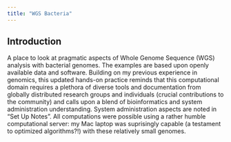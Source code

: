```yaml
---
title: "WGS Bacteria"
---
```


## Introduction

A place to look at pragmatic aspects of Whole Genome Sequence (WGS) analysis with bacterial genomes. The examples are based upon openly available data and software. Building on my previous experience in genomics, this updated hands-on practice reminds that this computational domain requires a plethora of diverse tools and documentation from globally distributed research groups and individuals (crucial contributions to the community) and calls upon a blend of bioinformatics and system administration understanding. System administration aspects are noted in "Set Up Notes". All computations were possible using a rather humble computational server: my Mac laptop was suprisingly capable (a testament to optimized algorithms?!) with these relatively small genomes.
